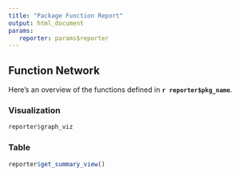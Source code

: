 ```yaml
---
title: "Package Function Report"
output: html_document
params:
   reporter: params$reporter
---
```


## Function Network

Here's an overview of the functions defined in **`r reporter$pkg_name`**.

### Visualization

```r
reporter$graph_viz
```

### Table

```r
reporter$get_summary_view()
```
